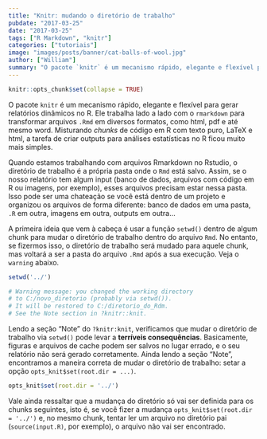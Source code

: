 ```yaml
---
title: "Knitr: mudando o diretório de trabalho"
pubdate: "2017-03-25"
date: "2017-03-25"
tags: ["R Markdown", "knitr"]
categories: ["tutoriais"]
image: "images/posts/banner/cat-balls-of-wool.jpg"
author: ["William"]
summary: "O pacote `knitr` é um mecanismo rápido, elegante e flexível para gerar relatórios dinâmicos no R. Ele trabalha lado a lado com o `rmarkdown` para transformar arquivos `.Rmd` em diversos formatos, como html, pdf e até mesmo word. Quando estamos trabalhando com arquivos Rmarkdown no Rstudio, mudar o diretório de trabalho pode levar a resultados inesperados se não for feito da maneira correta."
---
```


```r
knitr::opts_chunk$set(collapse = TRUE)
```

O pacote `knitr` é um mecanismo rápido, elegante e flexível para gerar relatórios dinâmicos no R. Ele trabalha lado a lado com o `rmarkdown` para transformar arquivos `.Rmd` em diversos formatos, como html, pdf e até mesmo word. Misturando *chunks* de código em R com texto puro, LaTeX e html, a tarefa de criar outputs para análises estatísticas no R ficou muito mais simples.

Quando estamos trabalhando com arquivos Rmarkdown no Rstudio, o diretório de trabalho é a própria pasta onde o `Rmd` está salvo. Assim, se o nosso relatório tem algum input (banco de dados, arquivos com código em R ou imagens, por exemplo), esses arquivos precisam estar nessa pasta. Isso pode ser uma chateação se você está dentro de um projeto e organizou os arquivos de forma diferente: banco de dados em uma pasta, `.R` em outra, imagens em outra, outputs em outra...

A primeira ideia que vem à cabeça é usar a função `setwd()` dentro de algum chunk para mudar o diretório de trabalho dentro do arquivo `Rmd`. No entanto, se fizermos isso, o diretório de trabalho será mudado para aquele chunk, mas voltará a ser a pasta do arquivo `.Rmd` após a sua execução. Veja o `warning` abaixo.

```r
setwd('../')

# Warning message: you changed the working directory
# to C:/novo_diretorio (probably via setwd()).
# It will be restored to C:/diretorio_do_Rdm.
# See the Note section in ?knitr::knit.
```

Lendo a seção "Note" do `?knitr:knit`, verificamos que mudar o diretório de trabalho via `setwd()` pode levar a **terríveis consequências**. Basicamente, figuras e arquivos de cache podem ser salvos no lugar errado, e o seu relatório não será gerado corretamente. Ainda lendo a seção "Note", encontramos a maneira correta de mudar o diretório de trabalho: setar a opção `opts_knit$set(root.dir = ...)`.

```r
opts_knit$set(root.dir = '../')
```

Vale ainda ressaltar que a mudança do diretório só vai ser definida para os chunks seguintes, isto é, se você fizer a mudança `opts_knit$set(root.dir = '../')` e, no mesmo chunk, tentar ler um arquivo no diretório pai (`source(input.R)`, por exemplo), o arquivo não vai ser encontrado.

